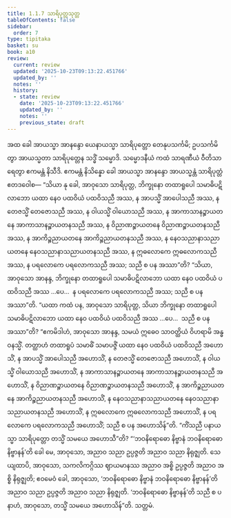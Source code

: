 ```yaml
---
title: 1.1.7 သာရိပုတ္တသုတ္တ
tableOfContents: false
sidebar:
  order: 7
type: tipitaka
basket: su
book: a10
review:
  current: review
  updated: '2025-10-23T09:13:22.451766'
  updated_by: ''
  notes: ''
  history:
  - state: review
    date: '2025-10-23T09:13:22.451766'
    updated_by: ''
    notes: ''
    previous_state: draft
---
```



<ReviewStatus review={frontmatter.review} showDetails={true} />

<HypothesisAnnotation frontmatter={frontmatter} />

<DynamicBreadcrumb />

<Division number="7" book="a10" e="ch" v="17" p="263">

<Paragraph number="30" book="a10">
အထ ခေါ အာယသ္မာ အာနန္ဒော ယေနာယသ္မာ သာရိပုတ္တော တေနုပသင်္ကမိ; ဥပသင်္ကမိတွာ အာယသ္မတာ သာရိပုတ္တေန သဒ္ဓိံ သမ္မောဒိ. သမ္မောဒနီယံ ကထံ သာရဏီယံ ဝီတိသာရေတွာ ဧကမန္တံ နိသီဒိ. ဧကမန္တံ နိသိန္နော ခေါ အာယသ္မာ အာနန္ဒော အာယသ္မန္တံ သာရိပုတ္တံ ဧတဒဝေါစ—
</Paragraph>

<Paragraph number="31" book="a10">
“သိယာ နု ခေါ, အာဝုသော သာရိပုတ္တ, ဘိက္ခုနော တထာရူပေါ သမာဓိပဋိလာဘော ယထာ နေဝ ပထဝိယံ ပထဝိသညီ အဿ, န အာပသ္မိံ အာပေါသညီ အဿ, န တေဇသ္မိံ တေဇောသညီ အဿ, န ဝါယသ္မိံ ဝါယောသညီ အဿ, န အာကာသာနဉ္စာယတနေ အာကာသာနဉ္စာယတနသညီ အဿ, န ဝိညာဏဉ္စာယတနေ ဝိညာဏဉ္စာယတနသညီ အဿ, န အာကိဉ္စညာယတနေ အာကိဉ္စညာယတနသညီ အဿ, န နေဝသညာနာသညာယတနေ နေဝသညာနာသညာယတနသညီ အဿ, န ဣဓလောကေ ဣဓလောကသညီ အဿ, န ပရလောကေ ပရလောကသညီ အဿ; သညီ စ ပန အဿာ”တိ?
</Paragraph>

<Paragraph number="32" book="a10">
“သိယာ, အာဝုသော အာနန္ဒ, ဘိက္ခုနော တထာရူပေါ သမာဓိပဋိလာဘော ယထာ နေဝ ပထဝိယံ ပထဝိသညီ အဿ …ပေ…  န ပရလောကေ ပရလောကသညီ အဿ; သညီ စ ပန အဿာ”တိ.
</Paragraph>

<Paragraph number="33" book="a10">
“ယထာ ကထံ ပန, အာဝုသော သာရိပုတ္တ, သိယာ ဘိက္ခုနော တထာရူပေါ သမာဓိပဋိလာဘော ယထာ နေဝ ပထဝိယံ ပထဝိသညီ အဿ …ပေ…  သညီ စ ပန အဿာ”တိ? “ဧကမိဒါဟံ, အာဝုသော အာနန္ဒ, သမယံ ဣဓေဝ သာဝတ္ထိယံ ဝိဟရာမိ အန္ဓဝနသ္မိံ. တတ္ထာဟံ တထာရူပံ သမာဓိံ သမာပဇ္ဇိံ ယထာ နေဝ ပထဝိယံ ပထဝိသညီ အဟောသိံ, န အာပသ္မိံ အာပေါသညီ အဟောသိံ, န တေဇသ္မိံ တေဇောသညီ အဟောသိံ, န ဝါယသ္မိံ ဝါယောသညီ အဟောသိံ, န အာကာသာနဉ္စာယတနေ အာကာသာနဉ္စာယတနသညီ အဟောသိံ, န ဝိညာဏဉ္စာယတနေ ဝိညာဏဉ္စာယတနသညီ အဟောသိံ, န အာကိဉ္စညာယတနေ အာကိဉ္စညာယတနသညီ အဟောသိံ, န နေဝသညာနာသညာယတနေ နေဝသညာနာသညာယတနသညီ အဟောသိံ, န ဣဓလောကေ ဣဓလောကသညီ အဟောသိံ, န ပရလောကေ ပရလောကသညီ အဟောသိံ; သညီ စ ပန အဟောသိန်”တိ.
</Paragraph>

<Paragraph number="34" book="a10">
“ကိံသညီ ပနာယသ္မာ သာရိပုတ္တော တသ္မိံ သမယေ အဟောသီ”တိ? “‘ဘဝနိရောဓော နိဗ္ဗာနံ ဘဝနိရောဓော နိဗ္ဗာနန်’တိ ခေါ မေ, အာဝုသော, အညာဝ သညာ ဥပ္ပဇ္ဇတိ အညာဝ သညာ နိရုဇ္ဈတိ. သေယျထာပိ, အာဝုသော, သကလိကဂ္ဂိဿ ဈာယမာနဿ အညာဝ အစ္စိ ဥပ္ပဇ္ဇတိ အညာဝ အစ္စိ နိရုဇ္ဈတိ; ဧဝမေဝံ ခေါ, အာဝုသော, ‘ဘဝနိရောဓော နိဗ္ဗာနံ ဘဝနိရောဓော နိဗ္ဗာနန်’တိ အညာဝ သညာ ဥပ္ပဇ္ဇတိ အညာဝ သညာ နိရုဇ္ဈတိ. ‘ဘဝနိရောဓော နိဗ္ဗာနန်’တိ သညီ စ ပနာဟံ, အာဝုသော, တသ္မိံ သမယေ အဟောသိန်”တိ.

</Paragraph>
</Division>

<Paragraph number="35" type="center" book="a10">
သတ္တမံ.
</Paragraph>